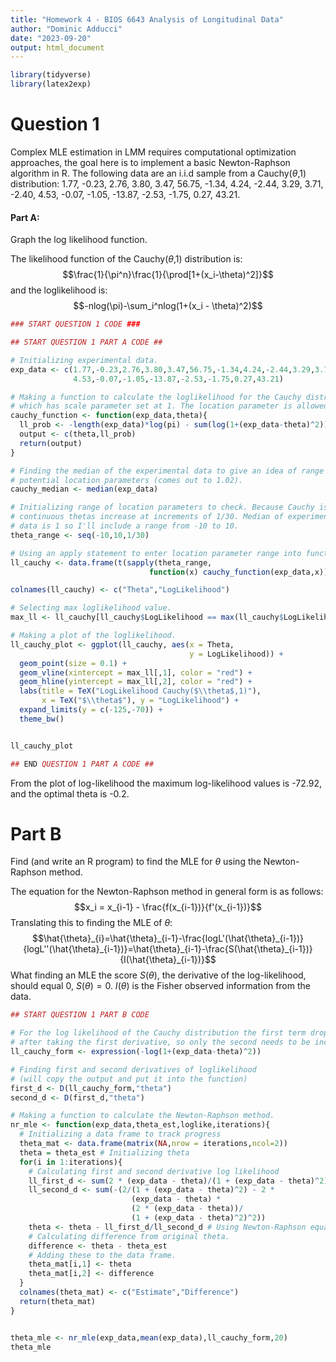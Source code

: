 ```yaml
---
title: "Homework 4 - BIOS 6643 Analysis of Longitudinal Data"
author: "Dominic Adducci"
date: "2023-09-20"
output: html_document
---
```


```r

library(tidyverse)
library(latex2exp)

```

# Question 1
Complex MLE estimation in LMM requires computational optimization approaches, the goal here is to implement a basic Newton-Raphson algorithm in R. The following data are an i.i.d sample from a Cauchy($\theta$,1) distribution: 1.77, -0.23, 2.76, 3.80, 3.47, 56.75, -1.34, 4.24, -2.44, 3.29, 3.71, -2.40, 4.53, -0.07, -1.05, -13.87, -2.53, -1.75, 0.27, 43.21. 

#### Part A: 
Graph the log likelihood function. 

The likelihood function of the Cauchy($\theta$,1) distribution is: 
$$\frac{1}{\pi^n}\frac{1}{\prod[1+(x_i-\theta)^2]}$$
and the loglikelihood is:
$$-nlog(\pi)-\sum_i^nlog(1+(x_i - \theta)^2)$$

```r

### START QUESTION 1 CODE ###

## START QUESTION 1 PART A CODE ##

# Initializing experimental data. 
exp_data <- c(1.77,-0.23,2.76,3.80,3.47,56.75,-1.34,4.24,-2.44,3.29,3.71,-2.40,
              4.53,-0.07,-1.05,-13.87,-2.53,-1.75,0.27,43.21)

# Making a function to calculate the loglikelihood for the Cauchy distribution
# which has scale parameter set at 1. The location parameter is allowed to vary.
cauchy_function <- function(exp_data,theta){
  ll_prob <- -length(exp_data)*log(pi) - sum(log(1+(exp_data-theta)^2))
  output <- c(theta,ll_prob)
  return(output)
}

# Finding the median of the experimental data to give an idea of range for 
# potential location parameters (comes out to 1.02). 
cauchy_median <- median(exp_data)

# Initializing range of location parameters to check. Because Cauchy is 
# continuous thetas increase at increments of 1/30. Median of experimental 
# data is 1 so I'll include a range from -10 to 10. 
theta_range <- seq(-10,10,1/30)

# Using an apply statement to enter location parameter range into function.
ll_cauchy <- data.frame(t(sapply(theta_range, 
                               function(x) cauchy_function(exp_data,x))))

colnames(ll_cauchy) <- c("Theta","LogLikelihood")

# Selecting max loglikelihood value.
max_ll <- ll_cauchy[ll_cauchy$LogLikelihood == max(ll_cauchy$LogLikelihood),]

# Making a plot of the loglikelihood. 
ll_cauchy_plot <- ggplot(ll_cauchy, aes(x = Theta,
                                        y = LogLikelihood)) +
  geom_point(size = 0.1) +
  geom_vline(xintercept = max_ll[,1], color = "red") +
  geom_hline(yintercept = max_ll[,2], color = "red") +
  labs(title = TeX("LogLikelihood Cauchy($\\theta$,1)"),
       x = TeX("$\\theta$"), y = "LogLikelihood") +
  expand_limits(y = c(-125,-70)) +
  theme_bw()


ll_cauchy_plot

## END QUESTION 1 PART A CODE ##

```
From the plot of log-likelihood the maximum log-likelihood values is -72.92, and the optimal theta is -0.2. 

# Part B
Find (and write an R program) to find the MLE for $\theta$ using the Newton-Raphson method. 

The equation for the Newton-Raphson method in general form is as follows:
$$x_i = x_{i-1} - \frac{f(x_{i-1})}{f'(x_{i-1})}$$
Translating this to finding the MLE of $\theta$:
$$\hat{\theta}_{i}=\hat{\theta}_{i-1}-\frac{logL'(\hat{\theta}_{i-1})}{logL''(\hat{\theta}_{i-1})}=\hat{\theta}_{i-1}-\frac{S(\hat{\theta}_{i-1})}{I(\hat{\theta}_{i-1})}$$
What finding an MLE the score $S(\theta)$, the derivative of the log-likelihood, should equal 0, $S(\theta)=0$. $I(\theta)$ is the Fisher observed information from the data.

```r

## START QUESTION 1 PART B CODE

# For the log likelihood of the Cauchy distribution the first term drops out
# after taking the first derivative, so only the second needs to be included.
ll_cauchy_form <- expression(-log(1+(exp_data-theta)^2))

# Finding first and second derivatives of loglikelihood
# (will copy the output and put it into the function)
first_d <- D(ll_cauchy_form,"theta")
second_d <- D(first_d,"theta")

# Making a function to calculate the Newton-Raphson method.
nr_mle <- function(exp_data,theta_est,loglike,iterations){
  # Initializing a data frame to track progress
  theta_mat <- data.frame(matrix(NA,nrow = iterations,ncol=2))
  theta = theta_est # Initializing theta
  for(i in 1:iterations){
    # Calculating first and second derivative log likelihood
    ll_first_d <- sum(2 * (exp_data - theta)/(1 + (exp_data - theta)^2)) 
    ll_second_d <- sum(-(2/(1 + (exp_data - theta)^2) - 2 * 
                           (exp_data - theta) * 
                           (2 * (exp_data - theta))/
                           (1 + (exp_data - theta)^2)^2)) 
    theta <- theta - ll_first_d/ll_second_d # Using Newton-Raphson equation
    # Calculating difference from original theta. 
    difference <- theta - theta_est 
    # Adding these to the data frame. 
    theta_mat[i,1] <- theta
    theta_mat[i,2] <- difference
  }
  colnames(theta_mat) <- c("Estimate","Difference")
  return(theta_mat)
}


theta_mle <- nr_mle(exp_data,mean(exp_data),ll_cauchy_form,20)
theta_mle
```






